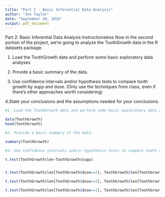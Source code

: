 ```yaml
---
title: "Part 2 - Basic Inferential Data Analysis"
author: "Jon Taylor"
date: "September 20, 2016"
output: pdf_document
---
```

Part 2: Basic Inferential Data Analysis Instructionsless 
Now in the second portion of the project, we're going to analyze the ToothGrowth data in the R datasets package.

1. Load the ToothGrowth data and perform some basic exploratory data analyses

2. Provide a basic summary of the data.

3. Use confidence intervals and/or hypothesis tests to compare tooth growth by supp and dose. (Only use the techniques from class, even if there's other approaches worth considering)

4.State your conclusions and the assumptions needed for your conclusions.


```R
#1. Load the ToothGrowth data and perform some basic exploratory data analyses

data(ToothGrowth)
head(ToothGrowth)
```

```R

#2. Provide a basic summary of the data.

summary(ToothGrowth)

```

```R
#3. Use confidence intervals and/or hypothesis tests to compare tooth growth #by supp and dose. (Only use the techniques from class, even if there's other #approaches worth considering)

t.test(ToothGrowth$len~ToothGrowth$supp)


t.test(ToothGrowth$len[ToothGrowth$dose==2], ToothGrowth$len[ToothGrowth$dose==0.5])

t.test(ToothGrowth$len[ToothGrowth$dose==2], ToothGrowth$len[ToothGrowth$dose==1])

t.test(ToothGrowth$len[ToothGrowth$dose==1], ToothGrowth$len[ToothGrowth$dose==0.5])
```


```R

```
